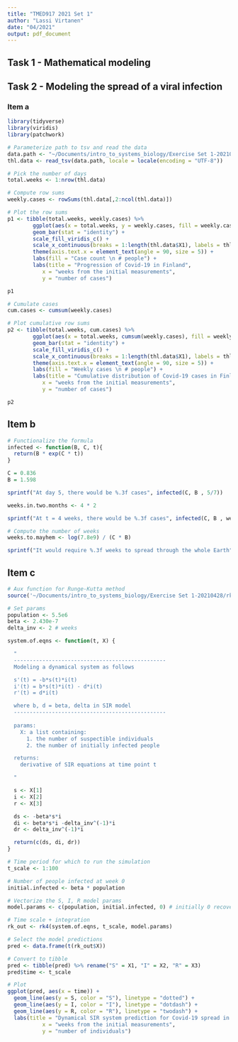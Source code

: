 ```yaml
---
title: "TMED917 2021 Set 1"
author: "Lassi Virtanen"
date: "04/2021"
output: pdf_document
---
```


## Task 1 - Mathematical modeling

## Task 2 - Modeling the spread of a viral infection

### Item a

```r
library(tidyverse)
library(viridis)
library(patchwork)
```

```r
# Parameterize path to tsv and read the data
data.path <- "~/Documents/intro_to_systems_biology/Exercise Set 1-20210428/thl-covid.tsv"
thl.data <- read_tsv(data.path, locale = locale(encoding = "UTF-8"))

# Pick the number of days
total.weeks <- 1:nrow(thl.data)

# Compute row sums
weekly.cases <- rowSums(thl.data[,2:ncol(thl.data)])

# Plot the row sums
p1 <- tibble(total.weeks, weekly.cases) %>%
        ggplot(aes(x = total.weeks, y = weekly.cases, fill = weekly.cases)) + 
        geom_bar(stat = "identity") +
        scale_fill_viridis_c() +
        scale_x_continuous(breaks = 1:length(thl.data$X1), labels = thl.data$X1) +
        theme(axis.text.x = element_text(angle = 90, size = 5)) +
        labs(fill = "Case count \n # people") +
        labs(title = "Progression of Covid-19 in Finland",
           x = "weeks from the initial measurements",
           y = "number of cases")

p1
```

```r
# Cumulate cases
cum.cases <- cumsum(weekly.cases)

# Plot cumulative row sums
p2 <- tibble(total.weeks, cum.cases) %>%
        ggplot(aes(x = total.weeks, cumsum(weekly.cases), fill = weekly.cases)) + 
        geom_bar(stat = "identity") +
        scale_fill_viridis_c() +
        scale_x_continuous(breaks = 1:length(thl.data$X1), labels = thl.data$X1) +
        theme(axis.text.x = element_text(angle = 90, size = 5)) +
        labs(fill = "Weekly cases \n # people") +
        labs(title = "Cumulative distribution of Covid-19 cases in Finland, colored by weekly count",
           x = "weeks from the initial measurements",
           y = "number of cases")

p2
```


## Item b

```r
# Functionalize the formula
infected <- function(B, C, t){
  return(B * exp(C * t))
}
```

```r
C = 0.836
B = 1.598

sprintf("At day 5, there would be %.3f cases", infected(C, B , 5/7))
```

```r
weeks.in.two.months <- 4 * 2

sprintf("At t = 4 weeks, there would be %.3f cases", infected(C, B , weeks.in.two.months))
```

```r
# Compute the number of weeks
weeks.to.mayhem <- log(7.8e9) / (C * B)

sprintf("It would require %.3f weeks to spread through the whole Earth", weeks.to.mayhem)
```

## Item c

```r
# Aux function for Runge-Kutta method
source('~/Documents/intro_to_systems_biology/Exercise Set 1-20210428/rk4.R')

# Set params
population <- 5.5e6
beta <- 2.430e-7
delta_inv <- 2 # weeks

system.of.eqns <- function(t, X) {

  "
  ------------------------------------------------
  Modeling a dynamical system as follows

  s'(t) = -b*s(t)*i(t)
  i'(t) = b*s(t)*i(t) - d*i(t)
  r'(t) = d*i(t)

  where b, d = beta, delta in SIR model
  ------------------------------------------------
  
  params:
    X: a list containing:
      1. the number of suspectible individuals
      2. the number of initially infected people

  returns:
    derivative of SIR equations at time point t

  "

  s <- X[1]
  i <- X[2]
  r <- X[3]

  ds <- -beta*s*i
  di <- beta*s*i -delta_inv^(-1)*i
  dr <- delta_inv^(-1)*i

  return(c(ds, di, dr))
}

# Time period for which to run the simulation
t_scale <- 1:100

# Number of people infected at week 0
initial.infected <- beta * population

# Vectorize the S, I, R model params
model.params <- c(population, initial.infected, 0) # initially 0 recovered

# Time scale + integration
rk_out <- rk4(system.of.eqns, t_scale, model.params)

# Select the model predictions
pred <- data.frame(t(rk_out$X))

# Convert to tibble
pred <- tibble(pred) %>% rename("S" = X1, "I" = X2, "R" = X3)
pred$time <- t_scale

# Plot
ggplot(pred, aes(x = time)) +
  geom_line(aes(y = S, color = "S"), linetype = "dotted") +
  geom_line(aes(y = I, color = "I"), linetype = "dotdash") + 
  geom_line(aes(y = R, color = "R"), linetype = "twodash") +
  labs(title = "Dynamical SIR system prediction for Covid-19 spread in Finland",
           x = "weeks from the initial measurements",
           y = "number of individuals")

```

